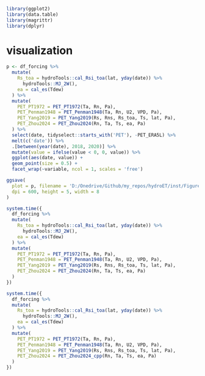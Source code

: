 ```r
library(ggplot2)
library(data.table)
library(magrittr)
library(dplyr)
```

# visualization

```r
p <- df_forcing %>% 
  mutate(
    Rs_toa = hydroTools::cal_Rsi_toa(lat, yday(date)) %>% 
      hydroTools::MJ_2W(),
    ea = cal_es(Tdew)
  ) %>% 
  mutate(
    PET_PT1972 = PET_PT1972(Ta, Rn, Pa),
    PET_Penman1948 = PET_Penman1948(Ta, Rn, U2, VPD, Pa),
    PET_Yang2019 = PET_Yang2019(Rs, Rns, Rs_toa, Ts, lat, Pa),
    PET_Zhou2024 = PET_Zhou2024(Rn, Ta, Ts, ea, Pa)
  ) %>% 
  select(date, tidyselect::starts_with('PET'), -PET_ERA5L) %>% 
  melt(c('date')) %>% 
  .[between(year(date), 2018, 2020)] %>% 
  mutate(value = ifelse(value < 0, 0, value)) %>% 
  ggplot(aes(date, value)) +
  geom_point(size = 0.5) +
  facet_wrap(~variable, ncol = 1, scales = 'free')

ggsave(
  plot = p, filename = 'D:/Onedrive/Github/my_repos/hydroET/inst/Figures/Figure_PET_ts.jpg',
  dpi = 600, height = 5, width = 8
)
```

```r
system.time({
  df_forcing %>% 
  mutate(
    Rs_toa = hydroTools::cal_Rsi_toa(lat, yday(date)) %>% 
      hydroTools::MJ_2W(),
    ea = cal_es(Tdew)
  ) %>% 
  mutate(
    PET_PT1972 = PET_PT1972(Ta, Rn, Pa),
    PET_Penman1948 = PET_Penman1948(Ta, Rn, U2, VPD, Pa),
    PET_Yang2019 = PET_Yang2019(Rs, Rns, Rs_toa, Ts, lat, Pa),
    PET_Zhou2024 = PET_Zhou2024(Rn, Ta, Ts, ea, Pa)
  )
})

system.time({
  df_forcing %>% 
  mutate(
    Rs_toa = hydroTools::cal_Rsi_toa(lat, yday(date)) %>% 
      hydroTools::MJ_2W(),
    ea = cal_es(Tdew)
  ) %>% 
  mutate(
    PET_PT1972 = PET_PT1972(Ta, Rn, Pa),
    PET_Penman1948 = PET_Penman1948(Ta, Rn, U2, VPD, Pa),
    PET_Yang2019 = PET_Yang2019(Rs, Rns, Rs_toa, Ts, lat, Pa),
    PET_Zhou2024 = PET_Zhou2024_cpp(Rn, Ta, Ts, ea, Pa)
  )
})
```